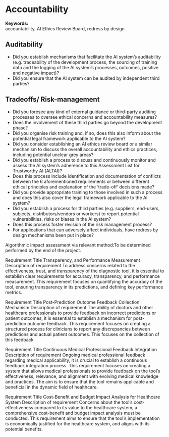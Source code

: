 # Accountability

**Keywords:**  
accountability, AI Ethics Review Board, redress by design

## Auditability

- Did you establish mechanisms that facilitate the AI system’s auditability (e.g. traceability of the development process, the sourcing of training data and the logging of the AI system’s processes, outcomes, positive and negative impact)?
- Did you ensure that the AI system can be audited by independent third parties?

## Tradeoffs/ Risk-management

- Did you foresee any kind of external guidance or third-party auditing processes to oversee ethical concerns and accountability measures?
- Does the involvement of these third parties go beyond the development phase?
- Did you organise risk training and, if so, does this also inform about the potential legal framework applicable to the AI system?
- Did you consider establishing an AI ethics review board or a similar mechanism to discuss the overall accountability and ethics practices, including potential unclear grey areas?
- Did you establish a process to discuss and continuously monitor and assess the AI system's adherence to this Assessment List for Trustworthy AI (ALTAI)?
- Does this process include identification and documentation of conflicts between the 6 aforementioned requirements or between different ethical principles and explanation of the 'trade-off' decisions made?
- Did you provide appropriate training to those involved in such a process and does this also cover the legal framework applicable to the AI system?
- Did you establish a process for third parties (e.g. suppliers, end-users, subjects, distributors/vendors or workers) to report potential vulnerabilities, risks or biases in the AI system?
- Does this process foster revision of the risk management process?
- For applications that can adversely affect individuals, have redress by design
mechanisms been put in place?


Algorithmic impact assessment via relevant method:To be determined performed by the end of the project.


Requirement Title
Transparency, and Performance Measurement
Description of requirement
To address concerns related to the effectiveness, trust, and transparency of the diagnostic tool, it is essential to establish clear requirements for accuracy, transparency, and performance measurement. This requirement focuses on quantifying the accuracy of the tool, ensuring transparency in its predictions, and defining key performance metrics.



Requirement Title
Post-Prediction Outcome Feedback Collection Mechanism
Description of requirement
The ability of doctors and other healthcare professionals to provide feedback on incorrect predictions or patient outcomes, it is essential to establish a mechanism for post-prediction outcome feedback. This requirement focuses on creating a structured process for clinicians to report any discrepancies between predictions and actual patient outcomes. This focuses on the collection of this feedback


Requirement Title
Continuous Medical Professional Feedback Integration
Description of requirement
Ongoing medical professional feedback regarding medical applicability, it is crucial to establish a continuous feedback integration process. This requirement focuses on creating a system that allows medical professionals to provide feedback on the tool’s effectiveness, relevance, and alignment with evolving medical knowledge and practices. The aim is to ensure that the tool remains applicable and beneficial in the dynamic field of healthcare.

Requirement Title
Cost-Benefit and Budget Impact Analysis for Healthcare System
Description of requirement
Concerns about the tool’s cost-effectiveness compared to its value to the healthcare system, a comprehensive cost-benefit and budget impact analysis must be conducted. This requirement aims to ensure that the tool’s implementation is economically justified for the healthcare system, and aligns with its potential benefits.



